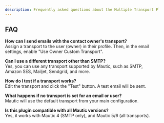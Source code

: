```yaml
---
description: Frequently asked questions about the Multiple Transport Plugin.
---
```


## FAQ

**How can I send emails with the contact owner's transport?**  
Assign a transport to the user (owner) in their profile. Then, in the email settings, enable "Use Owner Custom Transport".

**Can I use a different transport other than SMTP?**  
Yes, you can use any transport supported by Mautic, such as SMTP, Amazon SES, Mailjet, Sendgrid, and more.

**How do I test if a transport works?**  
Edit the transport and click the "Test" button. A test email will be sent.

**What happens if no transport is set for an email or user?**  
Mautic will use the default transport from your main configuration.

**Is this plugin compatible with all Mautic versions?**  
Yes, it works with Mautic 4 (SMTP only), and Mautic 5/6 (all transports).
